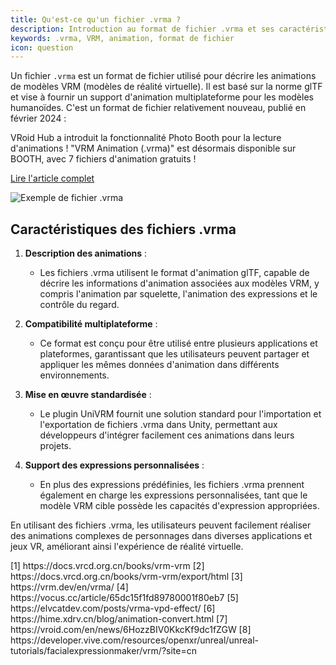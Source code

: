 ```yaml
---
title: Qu'est-ce qu'un fichier .vrma ?
description: Introduction au format de fichier .vrma et ses caractéristiques
keywords: .vrma, VRM, animation, format de fichier
icon: question
---
```


Un fichier `.vrma` est un format de fichier utilisé pour décrire les animations de modèles VRM (modèles de réalité virtuelle). Il est basé sur la norme glTF et vise à fournir un support d'animation multiplateforme pour les modèles humanoïdes. C'est un format de fichier relativement nouveau, publié en février 2024 :

<Card title="Nouvelles fonctionnalités de VRoid Hub" icon="newspaper">
  VRoid Hub a introduit la fonctionnalité Photo Booth pour la lecture d'animations ! "VRM Animation (.vrma)" est désormais disponible sur BOOTH, avec 7 fichiers d'animation gratuits !
  
[Lire l'article complet](https://vroid.com/en/news/6HozzBIV0KkcKf9dc1fZGW) </Card>

<Frame>
  <img src="https://oss.vidol.chat/assets/edfe7d13f6f2edb342219ffeaf37a294.webp" alt="Exemple de fichier .vrma" />
</Frame>

## Caractéristiques des fichiers .vrma

1. **Description des animations** :
   - Les fichiers .vrma utilisent le format d'animation glTF, capable de décrire les informations d'animation associées aux modèles VRM, y compris l'animation par squelette, l'animation des expressions et le contrôle du regard.

2. **Compatibilité multiplateforme** :
   - Ce format est conçu pour être utilisé entre plusieurs applications et plateformes, garantissant que les utilisateurs peuvent partager et appliquer les mêmes données d'animation dans différents environnements.

3. **Mise en œuvre standardisée** :
   - Le plugin UniVRM fournit une solution standard pour l'importation et l'exportation de fichiers .vrma dans Unity, permettant aux développeurs d'intégrer facilement ces animations dans leurs projets.

4. **Support des expressions personnalisées** :
   - En plus des expressions prédéfinies, les fichiers .vrma prennent également en charge les expressions personnalisées, tant que le modèle VRM cible possède les capacités d'expression appropriées.

En utilisant des fichiers .vrma, les utilisateurs peuvent facilement réaliser des animations complexes de personnages dans diverses applications et jeux VR, améliorant ainsi l'expérience de réalité virtuelle.

<Accordion title="Références">
  [1] https://docs.vrcd.org.cn/books/vrm-vrm  
  [2] https://docs.vrcd.org.cn/books/vrm-vrm/export/html  
  [3] https://vrm.dev/en/vrma/  
  [4] https://vocus.cc/article/65dc15f1fd89780001f80eb7  
  [5] https://elvcatdev.com/posts/vrma-vpd-effect/  
  [6] https://hime.xdrv.cn/blog/animation-convert.html  
  [7] https://vroid.com/en/news/6HozzBIV0KkcKf9dc1fZGW  
  [8] https://developer.vive.com/resources/openxr/unreal/unreal-tutorials/facialexpressionmaker/vrm/?site=cn
</Accordion>

